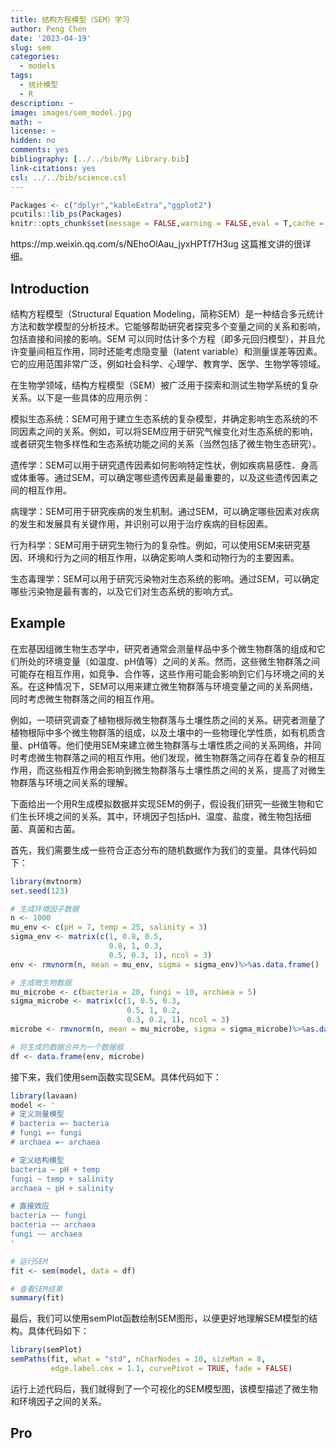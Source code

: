 ```yaml
---
title: 结构方程模型（SEM）学习
author: Peng Chen
date: '2023-04-19'
slug: sem
categories:
  - models
tags:
  - 统计模型
  - R
description: ~
image: images/sem_model.jpg
math: ~
license: ~
hidden: no
comments: yes
bibliography: [../../bib/My Library.bib]
link-citations: yes
csl: ../../bib/science.csl
---
```

```r
Packages <- c("dplyr","kableExtra","ggplot2")
pcutils::lib_ps(Packages)
knitr::opts_chunk$set(message = FALSE,warning = FALSE,eval = T,cache = T)
```

https://mp.weixin.qq.com/s/NEhoOlAau_jyxHPTf7H3ug 这篇推文讲的很详细。

## Introduction
结构方程模型（Structural Equation Modeling，简称SEM）是一种结合多元统计方法和数学模型的分析技术。它能够帮助研究者探究多个变量之间的关系和影响，包括直接和间接的影响。SEM 可以同时估计多个方程（即多元回归模型），并且允许变量间相互作用，同时还能考虑隐变量（latent variable）和测量误差等因素。它的应用范围非常广泛，例如社会科学、心理学、教育学、医学、生物学等领域。

在生物学领域，结构方程模型（SEM）被广泛用于探索和测试生物学系统的复杂关系。以下是一些具体的应用示例：

模拟生态系统：SEM可用于建立生态系统的复杂模型，并确定影响生态系统的不同因素之间的关系。例如，可以将SEM应用于研究气候变化对生态系统的影响，或者研究生物多样性和生态系统功能之间的关系（当然包括了微生物生态研究）。

遗传学：SEM可以用于研究遗传因素如何影响特定性状，例如疾病易感性、身高或体重等。通过SEM，可以确定哪些遗传因素是最重要的，以及这些遗传因素之间的相互作用。

病理学：SEM可用于研究疾病的发生机制。通过SEM，可以确定哪些因素对疾病的发生和发展具有关键作用，并识别可以用于治疗疾病的目标因素。

行为科学：SEM可用于研究生物行为的复杂性。例如，可以使用SEM来研究基因、环境和行为之间的相互作用，以确定影响人类和动物行为的主要因素。

生态毒理学：SEM可以用于研究污染物对生态系统的影响。通过SEM，可以确定哪些污染物是最有害的，以及它们对生态系统的影响方式。

## Example

在宏基因组微生物生态学中，研究者通常会测量样品中多个微生物群落的组成和它们所处的环境变量（如温度、pH值等）之间的关系。然而，这些微生物群落之间可能存在相互作用，如竞争、合作等，这些作用可能会影响到它们与环境之间的关系。在这种情况下，SEM可以用来建立微生物群落与环境变量之间的关系网络，同时考虑微生物群落之间的相互作用。

例如，一项研究调查了植物根际微生物群落与土壤性质之间的关系。研究者测量了植物根际中多个微生物群落的组成，以及土壤中的一些物理化学性质，如有机质含量、pH值等。他们使用SEM来建立微生物群落与土壤性质之间的关系网络，并同时考虑微生物群落之间的相互作用。他们发现，微生物群落之间存在着复杂的相互作用，而这些相互作用会影响到微生物群落与土壤性质之间的关系，提高了对微生物群落与环境之间关系的理解。

下面给出一个用R生成模拟数据并实现SEM的例子，假设我们研究一些微生物和它们生长环境之间的关系。其中，环境因子包括pH、温度、盐度，微生物包括细菌、真菌和古菌。

首先，我们需要生成一些符合正态分布的随机数据作为我们的变量。具体代码如下：

```r
library(mvtnorm)
set.seed(123)

# 生成环境因子数据
n <- 1000
mu_env <- c(pH = 7, temp = 25, salinity = 3)
sigma_env <- matrix(c(1, 0.8, 0.5,
                      0.8, 1, 0.3,
                      0.5, 0.3, 1), ncol = 3)
env <- rmvnorm(n, mean = mu_env, sigma = sigma_env)%>%as.data.frame()

# 生成微生物数据
mu_microbe <- c(bacteria = 20, fungi = 10, archaea = 5)
sigma_microbe <- matrix(c(1, 0.5, 0.3,
                          0.5, 1, 0.2,
                          0.3, 0.2, 1), ncol = 3)
microbe <- rmvnorm(n, mean = mu_microbe, sigma = sigma_microbe)%>%as.data.frame()

# 将生成的数据合并为一个数据框
df <- data.frame(env, microbe)
```

接下来，我们使用sem函数实现SEM。具体代码如下：
```r
library(lavaan)
model <- '
# 定义测量模型
# bacteria =~ bacteria
# fungi =~ fungi
# archaea =~ archaea

# 定义结构模型
bacteria ~ pH + temp
fungi ~ temp + salinity
archaea ~ pH + salinity

# 直接效应
bacteria ~~ fungi
bacteria ~~ archaea
fungi ~~ archaea
'

# 运行SEM
fit <- sem(model, data = df)

# 查看SEM结果
summary(fit)

```

最后，我们可以使用semPlot函数绘制SEM图形，以便更好地理解SEM模型的结构。具体代码如下：
```r
library(semPlot)
semPaths(fit, what = "std", nCharNodes = 10, sizeMan = 8,
         edge.label.cex = 1.1, curvePivot = TRUE, fade = FALSE)
```
运行上述代码后，我们就得到了一个可视化的SEM模型图，该模型描述了微生物和环境因子之间的关系。

## Pro

```r

```

